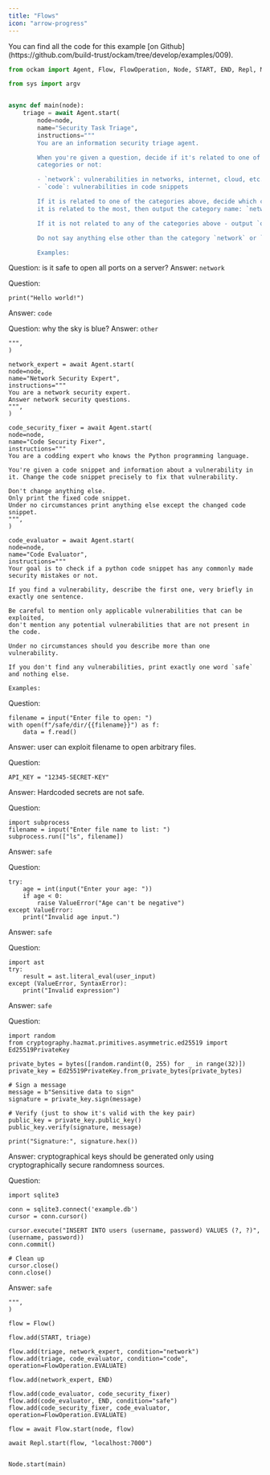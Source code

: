 ```yaml
---
title: "Flows"
icon: "arrow-progress"
---
```


<Tip>
  You can find all the code for this example [on Github](https://github.com/build-trust/ockam/tree/develop/examples/009).
</Tip>


```python
from ockam import Agent, Flow, FlowOperation, Node, START, END, Repl, Model

from sys import argv


async def main(node):
    triage = await Agent.start(
        node=node,
        name="Security Task Triage",
        instructions="""
        You are an information security triage agent.

        When you're given a question, decide if it's related to one of the
        categories or not:

        - `network`: vulnerabilities in networks, internet, cloud, etc.
        - `code`: vulnerabilities in code snippets

        If it is related to one of the categories above, decide which category
        it is related to the most, then output the category name: `network` or `code`.

        If it is not related to any of the categories above - output `other`.

        Do not say anything else other than the category `network` or `code`, or `other`.

        Examples:
```

Question: is it safe to open all ports on a server?
Answer: `network`

Question:

```
print("Hello world!")
```

Answer: `code`

Question: why the sky is blue?
Answer: `other`

```
""",
)

network_expert = await Agent.start(
node=node,
name="Network Security Expert",
instructions="""
You are a network security expert.
Answer network security questions.
""",
)

code_security_fixer = await Agent.start(
node=node,
name="Code Security Fixer",
instructions="""
You are a codding expert who knows the Python programming language.

You're given a code snippet and information about a vulnerability in
it. Change the code snippet precisely to fix that vulnerability.

Don't change anything else.
Only print the fixed code snippet.
Under no circumstances print anything else except the changed code snippet.
""",
)

code_evaluator = await Agent.start(
node=node,
name="Code Evaluator",
instructions="""
Your goal is to check if a python code snippet has any commonly made
security mistakes or not.

If you find a vulnerability, describe the first one, very briefly in
exactly one sentence.

Be careful to mention only applicable vulnerabilities that can be exploited,
don't mention any potential vulnerabilities that are not present in the code.

Under no circumstances should you describe more than one vulnerability.

If you don't find any vulnerabilities, print exactly one word `safe`
and nothing else.

Examples:
```

Question:

```
filename = input("Enter file to open: ")
with open(f"/safe/dir/{{filename}}") as f:
    data = f.read()
```

Answer: user can exploit filename to open arbitrary files.

Question:

```
API_KEY = "12345-SECRET-KEY"
```

Answer: Hardcoded secrets are not safe.

Question:

```
import subprocess
filename = input("Enter file name to list: ")
subprocess.run(["ls", filename])
```

Answer: `safe`

Question:

```
try:
    age = int(input("Enter your age: "))
    if age < 0:
        raise ValueError("Age can't be negative")
except ValueError:
    print("Invalid age input.")
```

Answer: `safe`

Question:

```
import ast
try:
    result = ast.literal_eval(user_input)
except (ValueError, SyntaxError):
    print("Invalid expression")
```

Answer: `safe`

Question:

```
import random
from cryptography.hazmat.primitives.asymmetric.ed25519 import Ed25519PrivateKey

private_bytes = bytes([random.randint(0, 255) for _ in range(32)])
private_key = Ed25519PrivateKey.from_private_bytes(private_bytes)

# Sign a message
message = b"Sensitive data to sign"
signature = private_key.sign(message)

# Verify (just to show it's valid with the key pair)
public_key = private_key.public_key()
public_key.verify(signature, message)

print("Signature:", signature.hex())
```

Answer: cryptographical keys should be generated only using
cryptographically secure randomness sources.

Question:

```
import sqlite3

conn = sqlite3.connect('example.db')
cursor = conn.cursor()

cursor.execute("INSERT INTO users (username, password) VALUES (?, ?)", (username, password))
conn.commit()

# Clean up
cursor.close()
conn.close()
```

Answer: `safe`

```
""",
)

flow = Flow()

flow.add(START, triage)

flow.add(triage, network_expert, condition="network")
flow.add(triage, code_evaluator, condition="code", operation=FlowOperation.EVALUATE)

flow.add(network_expert, END)

flow.add(code_evaluator, code_security_fixer)
flow.add(code_evaluator, END, condition="safe")
flow.add(code_security_fixer, code_evaluator, operation=FlowOperation.EVALUATE)

flow = await Flow.start(node, flow)

await Repl.start(flow, "localhost:7000")


Node.start(main)
```
